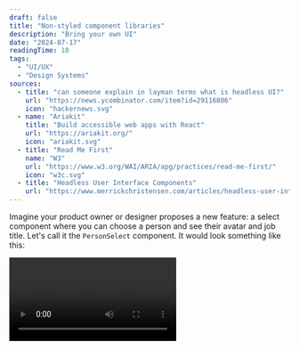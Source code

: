 ```yaml
---
draft: false
title: "Non-styled component libraries"
description: "Bring your own UI"
date: "2024-07-17"
readingTime: 10
tags:
  - "UI/UX"
  - "Design Systems"
sources:
  - title: "can someone explain in layman terms what is headless UI?"
    url: "https://news.ycombinator.com/item?id=29116806"
    icon: "hackernews.svg"
  - name: "Ariakit"
    title: "Build accessible web apps with React"
    url: "https://ariakit.org/"
    icon: "ariakit.svg"
  - title: "Read Me First"
    name: "W3"
    url: "https://www.w3.org/WAI/ARIA/apg/practices/read-me-first/"
    icon: "w3c.svg"
  - title: "Headless User Interface Components"
    url: "https://www.merrickchristensen.com/articles/headless-user-interface-components/"
---
```


Imagine your product owner or designer proposes a new feature: a select component where you can choose a person and see their avatar and job title. Let's call it the `PersonSelect` component. It would look something like this:

<Video videoKey="mouse" />

Most people would consider one of the following two options:

1. Using a Prebuilt Component.
2. Build the Component from scratch.

Both options have their own set of challenges. Let’s start by discussing the first one.

### Using a Prebuilt Component

When I’m talking about a Prebuilt Component, I’m referring to one of two things. Larger component libraries with various components, like [Material UI](https://mui.com/). Or a library/package specifically built to solve a certain problem, like [`react-select`](https://react-select.com/), for a feature complete Select component.

Most Prebuilt Components allow customization through themes, configuration files, or changing CSS. But if you're like me, you often struggle with the embedded styling of Prebuilt Components.

I find myself overriding styles with hacky solutions or dealing with missing features of the Prebuilt Component. I want to create the best user experience possible for our use case, but the library/package is holding me back.

<aside>
  👉 Most times, it’s not a good sign when you battle with a package. Packages should save time and effort, not increase
  it.
</aside>

---

If we try to build the `PersonSelect` component with Material UI, we might end up with something like this:

<Video videoKey="material" />

<Disclosure>
<DisclosureButton>
Expand code
</DisclosureButton>
<DisclosurePanel>

```tsx
import { useState } from "react";
import { Select, SelectChangeEvent, MenuItem, Avatar, Box } from "@mui/material";
import { styled } from "@mui/material/styles";
import { people } from "./data";

export const CustomSelect = styled(Select<(typeof people)[0]>)(({ theme }) => ({
  fontSize: "0.875rem",
  width: "min(40ch, 100%)",

  "& .MuiInputBase-input": {
    borderRadius: 6,
    backgroundColor: theme.palette.background.paper,
    padding: "0.375rem 0.75rem",
    display: "flex",
    alignItems: "center",
    gap: "0.375rem",
  },
  "& .MuiSelect-icon": {
    display: "none",
  },
}));

export const ListboxMaterial = () => {
  const [selectedPerson, setSelectedPerson] = useState(people[0]);

  // handleOnChange was copied over from the Material UI docs
  const handleOnChange = (event: SelectChangeEvent<(typeof people)[number]>) => {
    const {
      target: { value },
    } = event;

    // On autofill we get a stringified value.
    if (typeof value === "string") return;

    setSelectedPerson(value);
  };

  return (
    <CustomSelect value={selectedPerson} onChange={handleOnChange}>
      {people.map((person) => (
        <MenuItem
          key={person.id}
          id={person.id}
          value={person}
          sx={{
            gap: "0.375rem",
            fontSize: "0.875rem",
          }}
        >
          <Avatar
            sx={{
              marginInlineStart: "-0.25rem",
              width: "2em",
              height: "2em",
            }}
            src={`https://api.dicebear.com/9.x/open-peeps/svg?seed=${person.name}`}
          />
          <span className="name">{person.name}</span>
          <Box
            component="span"
            sx={{
              marginInlineStart: "auto",
              color: (theme) => theme.palette.text.secondary,
              overflow: "hidden",
              textOverflow: "ellipsis",
            }}
          >
            {person.jobTitle}
          </Box>
        </MenuItem>
      ))}
    </CustomSelect>
  );
};
```

</DisclosurePanel>
</Disclosure>

---

This looks acceptable to me, but the designer probably won’t be happy. You can still recognise Material UI, especially the signature ripple effect indicating a user press. We could try to remove these things, but again, we’d be working against the library.

<aside>
  👉 Depending on the type of application you are building, not having full control over the styling might be
  beneficial. For company internal applications or proofs of concept, prebuilt libraries can be great. However, for
  public-facing applications, you probably want more control.
</aside>

The good thing is the component works as expected, and we didn’t have to do much to get this functionality. We only modified some styling and kept track of the selected person, which is the stuff we want control over.

But we still have another option to consider.

### Building from Scratch

Alright, let's explore building the `PersonSelect` component from scratch. I already know that the native [`select`](https://developer.mozilla.org/en-US/docs/Web/HTML/Element/select) HTML element [falls short in terms of styling](https://stackoverflow.com/questions/1895476/how-do-i-style-a-select-dropdown-with-only-css), so we will need to create something custom.

Looking at the component we need to:

- Show the currently selected option.
- Toggle the list of options when clicking on the currently selected option.
- Be able to select another option.

Here is what that might look like:

<Video videoKey="from-scratch" />

<Disclosure>
<DisclosureButton>
Expand code
</DisclosureButton>
<DisclosurePanel>

```tsx
import { useState } from "react";
import { people } from "./data";

import "./listbox.from-scratch.css";

export const FromScratch = () => {
  const [selectedPerson, setSelectedPerson] = useState(people[0]);
  const [isOpen, setIsOpen] = useState(false);

  const handleToggle = () => {
    setIsOpen(!isOpen);
  };

  const handleSelect = (person: (typeof people)[number]) => {
    setSelectedPerson(person);
    setIsOpen(false);
  };

  return (
    <div className="listbox-wrapper">
      <button className="listbox-value outline" onClick={handleToggle}>
        <img
          className="avatar"
          role="presentation"
          src={`https://api.dicebear.com/9.x/open-peeps/svg?seed=${selectedPerson.name}`}
        />
        <span className="name">{selectedPerson.name}</span>
        <span className="job-title">{selectedPerson.jobTitle}</span>
      </button>
      {isOpen && (
        <div className="listbox-options">
          {people.map((person) => (
            <button
              key={person.id}
              className="listbox-option outline"
              data-selected={person.id === selectedPerson.id || undefined}
              onClick={() => handleSelect(person)}
            >
              <img
                className="avatar"
                role="presentation"
                src={`https://api.dicebear.com/9.x/open-peeps/svg?seed=${person.name}`}
              />
              <span className="name">{person.name}</span>
              <span className="job-title">{person.jobTitle}</span>
            </button>
          ))}
        </div>
      )}
    </div>
  );
};
```

</DisclosurePanel>
</Disclosure>

---

Pretty neat, right? Let’s ship it.

Not so fast! This component has several issues. It attempts to mimic the native `select` element with custom styling but lacks essential functionality:

- **Keyboard interaction.** In a native `select`, you can navigate between options using the arrow keys and type to select an option. Our component doesn't support this.
- **Focus management.** Options in a native `select` close automatically when focus shifts away. Our component doesn't manage focus at all.
- **ARIA and screen reader support.** A native `select` element has built-in screen reader support. Our component looks like a select, but it doesn't indicate anywhere in the code that it is a select, affecting accessibility.
- **Collision-aware positioning.** A native `select` adjusts its position based on available screen space, opening above or below the selected options as needed. Our component doesn't handle this positioning.

Here you can see me trying to click away to close the options, or use the arrow keys to navigate the options. This does not work. Then, when I try to tab away, I start cycling through the options. Very frustrating.

<Video videoKey="nightmare-2" />

We can try to address all these problems but we would end up with a LOT more code. This component will become a headache to test and maintain. Suddenly, just using a Prebuilt Component is looking like the better option here.

Building good interaction is really challenging. Users expect a lot from your components, and you need to accommodate a diverse range of users with different preferences and accessibility needs.

Lately I've been using a different approach.

# Headless UI

"Headless" in this context means without overhead. Although the term Headless UI has been around for some time, it's now gaining popularity, with an increasing number of libraries adopting this approach. Most notably, the similarly named [`@headless-ui/react`](https://headlessui.com/) from Tailwind Labs.

<Image
  src="/images/npm-trends-headless-ui.png"
  alt="Comparing headless UI libraries on NPM Trends"
  width={1284}
  height={455}
/>

**So, _what is it?_**

It’s _“Bring your own UI”_ <sup>[[1]](#sources-1)</sup>. It’s _“unstyled primitive components”_ <sup>[[2]](#sources-2)</sup>.

The key distinction from Prebuilt Components and Component Libraries, is that Headless UI provides the building blocks to create your own components. You have complete control over the design and, sometimes, even the HTML structure.

_“What does it even do, then?”_ you might ask.

Well, it kinda depends on the library. But the main themes are:

- Common interaction patterns.
- Cross browser and device compatibility.

Let’s dive into those.

## Common Interaction Patterns

The web support plenty of interaction patterns. For example, a button to press or an input element for entering text.

Headless UI libraries can offer new interaction patterns that the web platform doesn't provide. An example of a new component is the Combobox. A Combobox combines an input element and a select element, letting users search through options and select one or more. This component is not provided by browsers in any way. People have come to expect this pattern when dealing with large datasets and long lists of options. The Web Accessibility Initiative (WAI) has described the [Combobox Pattern](https://www.w3.org/WAI/ARIA/apg/patterns/combobox/) in detail.

Headless UI libraries can also improve existing patterns that are currently not flexible enough. A good example of an improved component is the Select (also called Listbox) component. This component aims to replace the native select element, which is [difficult to style](https://twitter.com/Una/status/623209608203534338), giving you full control over the styling.

Most Headless UI libraries come with support for comboboxes and listboxes.

<aside>
  👉️ There is [some great work](https://open-ui.org/components/selectlist/) being done by the Open UI community on
  breaking down the best way to make a more extensible select element. But in the meantime, if we want to style a
  select, we need to implement it ourselves.
</aside>

### Building the `PersonSelect` component.

Alright, so what happens when we try to build the `PersonSelect` component again, but now with `@headless-ui/react`?

Loading the library and setting up the select (listbox) looks like this:

<Video videoKey="unstyled" />

There is no styling! This might not be surprising given the title of this blog post, but think of the possibilities. We don't need to use hacky methods to override the default styling of a component because we have complete control over every HTML element and every line of CSS. For now, we can simply reuse the styles from the “build from scratch” example.

<Video videoKey="mouse" />

<Disclosure>
<DisclosureButton>
Expand code
</DisclosureButton>
<DisclosurePanel>

```tsx
import { Listbox, ListboxButton, ListboxOption, ListboxOptions } from "@headlessui/react";
import { useState } from "react";
import { people } from "./data";

import "./listbox.headless.css";

export const Headless = () => {
  const [selectedPerson, setSelectedPerson] = useState(people[0]);

  return (
    <Listbox value={selectedPerson} onChange={setSelectedPerson}>
      <ListboxButton className="listbox-button outline">
        <img
          className="avatar"
          role="presentation"
          src={`https://api.dicebear.com/9.x/open-peeps/svg?seed=${selectedPerson.name}`}
        />
        <span className="name">{selectedPerson.name}</span>
        <span className="job-title">{selectedPerson.jobTitle}</span>
      </ListboxButton>
      <ListboxOptions transition unmount={false} anchor={{ to: "bottom", gap: 4 }} className="listbox-options outline">
        {people.map((person) => (
          <ListboxOption key={person.id} value={person} className="listbox-option">
            <img
              className="avatar"
              role="presentation"
              src={`https://api.dicebear.com/9.x/open-peeps/svg?seed=${person.name}`}
            />
            <span className="name">{person.name}</span>
            <span className="job-title">{person.jobTitle}</span>
          </ListboxOption>
        ))}
      </ListboxOptions>
    </Listbox>
  );
};
```

</DisclosurePanel>
</Disclosure>

---

Looking at the code, the end result is pretty similar to the “from scratch” example. We focus mainly on UI elements and keeping track of the selected person. The component remains super readable, but we also gained some additional features.

### **Keyboard interactions**

Using the arrow keys, we can navigate through the options. Using enter, we can select a new option. Escape closes the select and refocuses the `ListboxButton` element.

We can even start searching through the options by typing the first character(s) of an option.

### **Focus management**

There are two focusable areas in this component. We have the `ListboxButton` element, which is always visible and focusable. Next we have the `ListboxOptions` element, which becomes visible and focused upon opening the select. The individual `ListboxOption` elements are not focusable because we can navigate through them using the arrow keys. When the user selects an option, the focus is restored to the `ListboxButton` element.

<Video videoKey="keyboard-navigation-and-focus-management" />

### **ARIA**

ARIA (Accessible Rich Internet Applications) declarations are added, following the [listbox pattern](https://www.w3.org/WAI/ARIA/apg/patterns/listbox/). This helps screen readers understand and describe the interactive elements on the screen, making the content more accessible to all users.

<aside>
👉 While these libraries help with describing the component using ARIA roles, ensure that custom solutions maintain correct ARIA roles. *“No ARIA is better than bad ARIA”.* <sup>[[3]](#sources-3)</sup>

</aside>

### Positioning

The default position for the options list is below the currently selected option. If we scroll so the UI element is at the bottom and try to open the options, they are shown above the currently selected option.

<Video videoKey="collision-aware-positioning" />

These are the kinds of features that take time and effort to implement correctly, but they are also what makes a UI great instead of just good.

Now, onto the next point Headless UI libraries can help us with.

## Cross browser and device compatibility

The web can be accessed almost anywhere—different browsers, render engines, devices, and interaction methods.

Our web apps need to function everywhere, preferably with a great experience. Headless UI libraries can help create seamless experiences across different browsers and devices.

I’ll give an example using a simple button. Let’s say we have an outlined button that inverts its colors when hovered over with a mouse.

<Video videoKey="button-hover" />

<Disclosure>
<DisclosureButton>
This is quite easy to do with the `:hover` CSS attribute.
</DisclosureButton>
<DisclosurePanel>

```css
.button {
  /* Simplified for example */

  color: #326bfb;
  background: transparent;
  border: 1px solid #326bfb;
}

.button:hover {
  color: white;
  background: #326bfb;
}
```

</DisclosurePanel>
</Disclosure>

This looks good, so let's ship it. But wait, let's test it on a mobile device first.

When testing on a real mobile device (not just shrinking the viewport), we might see some strange behaviour we didn't expect. The button goes to its hovered state...

… video here

The web was originally designed around mouse events. When touch devices emerged, browsers added support for touch events but also needed to emulate mouse events to maintain compatibility with existing web apps.

Some Headless UI libraries offer (opinionated) solutions for handling things like hover and focus states making it easier to implement consistent and accessible UI interactions.

<aside>
👉 For more information on this subject, I highly recommend this blog series about [building a button](https://react-spectrum.adobe.com/blog/building-a-button-part-1.html), which perfectly demonstrates the challenges of creating a seamless experience across different browsers and devices.

</aside>

Although it’s not immediately visible, we do benefit from these features with our Headless UI implementation of the `PersonSelect` component. We get:

- No unintended hover styles on mobile.
- Beter “pressed” states.

Finally, let’s take a look at a couple other ways we can benefit from this Headless UI pattern.

## Other

For lack of a better name, I’ve categorised these into the “other” category. These patterns provide functionality but allow you to keep control over styling and HTML structure.

### **Data grids**

Mostly used in administrative systems, these can become fairly complex. With functionality like sorting, filtering, pinning columns, grouping columns etc…

I really recommend [TanStack Table](https://tanstack.com/table/latest/docs/introduction) for this and encourage you to read their motivation/introduction, which also offers a great explanation of headless UI.

### **Transitions and Animations**

While CSS can handle animations, there are cases where its functionality falls short, such as creating an “exit animation” before a component is unmounted. A good example of how this can be solved is the `AnimatePresence` component from [Framer Motion](https://www.framer.com/motion/animate-presence/).

### **Forms**

Forms can be very complex. Conditional fields, validations, having a dynamic amount of fields etc… Two examples: [React Aria](https://react-spectrum.adobe.com/react-aria/forms.html) has built in support for different form components. And [`react-hook-form`](https://react-hook-form.com/) is great for handling complex logic in forms.

## Conclusion

Building good interactions is challenging. Users expect a lot from your components, and you need to accommodate a diverse range of users with different preferences and accessibility needs.

So the next time a Product Owner asks you to build a complex component, consider to use a Headless component library.

I wanted to end with a quote from Merrick Christensen, who wrote a great article on [Headless User Interface Components](https://www.merrickchristensen.com/articles/headless-user-interface-components/) back in 2018:

> “Wait for a second, are you advocating a user interface pattern that doesn't have a user interface?”
>
> Yes. That is exactly what I'm advocating. <sup>[[4]](#sources-4)</sup>
